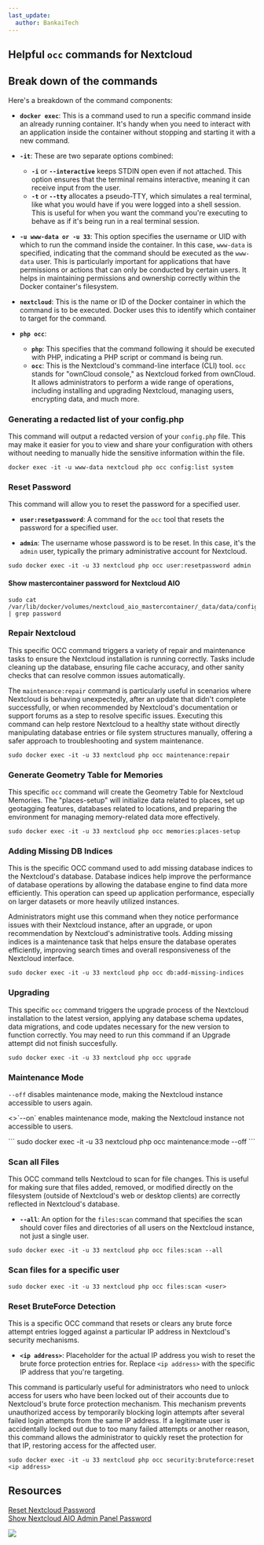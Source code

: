 ```yaml
---
last_update:
  author: BankaiTech
---
```

## Helpful `occ` commands for Nextcloud
## Break down of the commands
Here's a breakdown of the command components:

- **`docker exec`**: This is a command used to run a specific command inside an already running container. It's handy when you need to interact with an application inside the container without stopping and starting it with a new command.

- **`-it`**: These are two separate options combined:
  - **`-i`** or **`--interactive`** keeps STDIN open even if not attached. This option ensures that the terminal remains interactive, meaning it can receive input from the user.
  - **`-t`** or **`--tty`** allocates a pseudo-TTY, which simulates a real terminal, like what you would have if you were logged into a shell session. This is useful for when you want the command you're executing to behave as if it's being run in a real terminal session.

- **`-u www-data or -u 33`**: This option specifies the username or UID with which to run the command inside the container. In this case, `www-data` is specified, indicating that the command should be executed as the `www-data` user. This is particularly important for applications that have permissions or actions that can only be conducted by certain users. It helps in maintaining permissions and ownership correctly within the Docker container's filesystem.

- **`nextcloud`**: This is the name or ID of the Docker container in which the command is to be executed. Docker uses this to identify which container to target for the command.

- **`php occ`**:
  - **`php`**: This specifies that the command following it should be executed with PHP, indicating a PHP script or command is being run.
  - **`occ`**: This is the Nextcloud's command-line interface (CLI) tool. `occ` stands for "ownCloud console," as Nextcloud forked from ownCloud. It allows administrators to perform a wide range of operations, including installing and upgrading Nextcloud, managing users, encrypting data, and much more.

### Generating a redacted list of your config.php
This command will output a redacted version of your `config.php` file. This may make it easier for you to view and share your configuration with others without needing to manually hide the sensitive information within the file.
```
docker exec -it -u www-data nextcloud php occ config:list system
```
### Reset Password
This command will allow you to reset the password for a specified user.
- **`user:resetpassword`**: A command for the `occ` tool that resets the password for a specified user.

- **`admin`**: The username whose password is to be reset. In this case, it's the `admin` user, typically the primary administrative account for Nextcloud.
```
sudo docker exec -it -u 33 nextcloud php occ user:resetpassword admin
```
#### Show mastercontainer password for Nextcloud AIO
```
sudo cat /var/lib/docker/volumes/nextcloud_aio_mastercontainer/_data/data/configuration.json | grep password
```
### Repair Nextcloud
This specific OCC command triggers a variety of repair and maintenance tasks to ensure the Nextcloud installation is running correctly. Tasks include cleaning up the database, ensuring file cache accuracy, and other sanity checks that can resolve common issues automatically.

The `maintenance:repair` command is particularly useful in scenarios where Nextcloud is behaving unexpectedly, after an update that didn't complete successfully, or when recommended by Nextcloud's documentation or support forums as a step to resolve specific issues. Executing this command can help restore Nextcloud to a healthy state without directly manipulating database entries or file system structures manually, offering a safer approach to troubleshooting and system maintenance.

```
sudo docker exec -it -u 33 nextcloud php occ maintenance:repair
```
### Generate Geometry Table for Memories
This specific `occ` command will create the Geometry Table for Nextcloud Memories. The "places-setup" will initialize data related to places, set up geotagging features, databases related to locations, and preparing the environment for managing memory-related data more effectively.
```
sudo docker exec -it -u 33 nextcloud php occ memories:places-setup
```
### Adding Missing DB Indices
This is the specific OCC command used to add missing database indices to the Nextcloud's database. Database indices help improve the performance of database operations by allowing the database engine to find data more efficiently. This operation can speed up application performance, especially on larger datasets or more heavily utilized instances.

Administrators might use this command when they notice performance issues with their Nextcloud instance, after an upgrade, or upon recommendation by Nextcloud's administrative tools. Adding missing indices is a maintenance task that helps ensure the database operates efficiently, improving search times and overall responsiveness of the Nextcloud interface.
```
sudo docker exec -it -u 33 nextcloud php occ db:add-missing-indices
```

### Upgrading
This specific `occ` command triggers the upgrade process of the Nextcloud installation to the latest version, applying any database schema updates, data migrations, and code updates necessary for the new version to function correctly. You may need to run this command if an Upgrade attempt did not finish succesfully.
```
sudo docker exec -it -u 33 nextcloud php occ upgrade
```

### Maintenance Mode
`--off` disables maintenance mode, making the Nextcloud instance accessible to users again.
<p>
<>`--on` enables maintenance mode, making the Nextcloud instance not accessible to users.</>
</p>
```
sudo docker exec -it -u 33 nextcloud php occ maintenance:mode --off
```

### Scan all Files
This OCC command tells Nextcloud to scan for file changes. This is useful for making sure that files added, removed, or modified directly on the filesystem (outside of Nextcloud's web or desktop clients) are correctly reflected in Nextcloud's database.

- **`--all`**: An option for the `files:scan` command that specifies the scan should cover files and directories of all users on the Nextcloud instance, not just a single user.
```
sudo docker exec -it -u 33 nextcloud php occ files:scan --all
```

### Scan files for a specific user
```
sudo docker exec -it -u 33 nextcloud php occ files:scan <user>
```

### Reset BruteForce Detection
This is a specific OCC command that resets or clears any brute force attempt entries logged against a particular IP address in Nextcloud's security mechanisms.

- **`<ip address>`**: Placeholder for the actual IP address you wish to reset the brute force protection entries for. Replace `<ip address>` with the specific IP address that you're targeting.

This command is particularly useful for administrators who need to unlock access for users who have been locked out of their accounts due to Nextcloud's brute force protection mechanism. This mechanism prevents unauthorized access by temporarily blocking login attempts after several failed login attempts from the same IP address. If a legitimate user is accidentally locked out due to too many failed attempts or another reason, this command allows the administrator to quickly reset the protection for that IP, restoring access for the affected user.
```
sudo docker exec -it -u 33 nextcloud php occ security:bruteforce:reset <ip address>
```

## Resources
[Reset Nextcloud Password](https://docs.nextcloud.com/server/latest/admin_manual/configuration_user/reset_admin_password.html) \
[Show Nextcloud AIO Admin Panel Password](https://github.com/nextcloud/all-in-one/discussions/803#discussioncomment-2905075)


<a href="https://www.buymeacoffee.com/BankaiTech"><img src="https://img.buymeacoffee.com/button-api/?text=Buy me a beer&emoji=🍺&slug=BankaiTech&button_colour=FFDD00&font_colour=000000&font_family=Cookie&outline_colour=000000&coffee_colour=ffffff" /></a>
